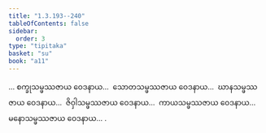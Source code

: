```yaml
---
title: "1.3.193--240"
tableOfContents: false
sidebar:
  order: 3
type: "tipitaka"
basket: "su"
book: "a11"
---
```



<DynamicBreadcrumb />

<Division number="214--261" book="a11">

<Paragraph number="218" book="a11">
… စက္ခုသမ္ဖဿဇာယ ဝေဒနာယ…  သောတသမ္ဖဿဇာယ ဝေဒနာယ…  ဃာနသမ္ဖဿဇာယ ဝေဒနာယ…  ဇိဝှါသမ္ဖဿဇာယ ဝေဒနာယ…  ကာယသမ္ဖဿဇာယ ဝေဒနာယ…  မနောသမ္ဖဿဇာယ ဝေဒနာယ… .
</Paragraph>
</Division>